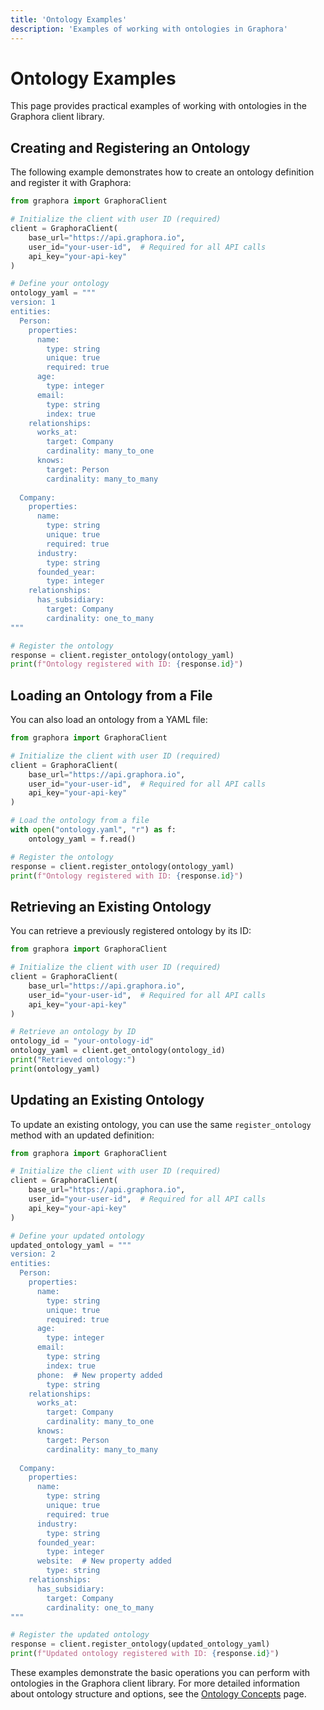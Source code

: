 ```yaml
---
title: 'Ontology Examples'
description: 'Examples of working with ontologies in Graphora'
---
```


# Ontology Examples

This page provides practical examples of working with ontologies in the Graphora client library.

## Creating and Registering an Ontology

The following example demonstrates how to create an ontology definition and register it with Graphora:

```python
from graphora import GraphoraClient

# Initialize the client with user ID (required)
client = GraphoraClient(
    base_url="https://api.graphora.io",
    user_id="your-user-id",  # Required for all API calls
    api_key="your-api-key"
)

# Define your ontology
ontology_yaml = """
version: 1
entities:
  Person:
    properties:
      name:
        type: string
        unique: true
        required: true
      age:
        type: integer
      email:
        type: string
        index: true
    relationships:
      works_at:
        target: Company
        cardinality: many_to_one
      knows:
        target: Person
        cardinality: many_to_many
  
  Company:
    properties:
      name:
        type: string
        unique: true
        required: true
      industry:
        type: string
      founded_year:
        type: integer
    relationships:
      has_subsidiary:
        target: Company
        cardinality: one_to_many
"""

# Register the ontology
response = client.register_ontology(ontology_yaml)
print(f"Ontology registered with ID: {response.id}")
```

## Loading an Ontology from a File

You can also load an ontology from a YAML file:

```python
from graphora import GraphoraClient

# Initialize the client with user ID (required)
client = GraphoraClient(
    base_url="https://api.graphora.io",
    user_id="your-user-id",  # Required for all API calls
    api_key="your-api-key"
)

# Load the ontology from a file
with open("ontology.yaml", "r") as f:
    ontology_yaml = f.read()

# Register the ontology
response = client.register_ontology(ontology_yaml)
print(f"Ontology registered with ID: {response.id}")
```

## Retrieving an Existing Ontology

You can retrieve a previously registered ontology by its ID:

```python
from graphora import GraphoraClient

# Initialize the client with user ID (required)
client = GraphoraClient(
    base_url="https://api.graphora.io",
    user_id="your-user-id",  # Required for all API calls
    api_key="your-api-key"
)

# Retrieve an ontology by ID
ontology_id = "your-ontology-id"
ontology_yaml = client.get_ontology(ontology_id)
print("Retrieved ontology:")
print(ontology_yaml)
```

## Updating an Existing Ontology

To update an existing ontology, you can use the same `register_ontology` method with an updated definition:

```python
from graphora import GraphoraClient

# Initialize the client with user ID (required)
client = GraphoraClient(
    base_url="https://api.graphora.io",
    user_id="your-user-id",  # Required for all API calls
    api_key="your-api-key"
)

# Define your updated ontology
updated_ontology_yaml = """
version: 2
entities:
  Person:
    properties:
      name:
        type: string
        unique: true
        required: true
      age:
        type: integer
      email:
        type: string
        index: true
      phone:  # New property added
        type: string
    relationships:
      works_at:
        target: Company
        cardinality: many_to_one
      knows:
        target: Person
        cardinality: many_to_many
  
  Company:
    properties:
      name:
        type: string
        unique: true
        required: true
      industry:
        type: string
      founded_year:
        type: integer
      website:  # New property added
        type: string
    relationships:
      has_subsidiary:
        target: Company
        cardinality: one_to_many
"""

# Register the updated ontology
response = client.register_ontology(updated_ontology_yaml)
print(f"Updated ontology registered with ID: {response.id}")
```

These examples demonstrate the basic operations you can perform with ontologies in the Graphora client library. For more detailed information about ontology structure and options, see the [Ontology Concepts](/client/concepts/ontology) page.
